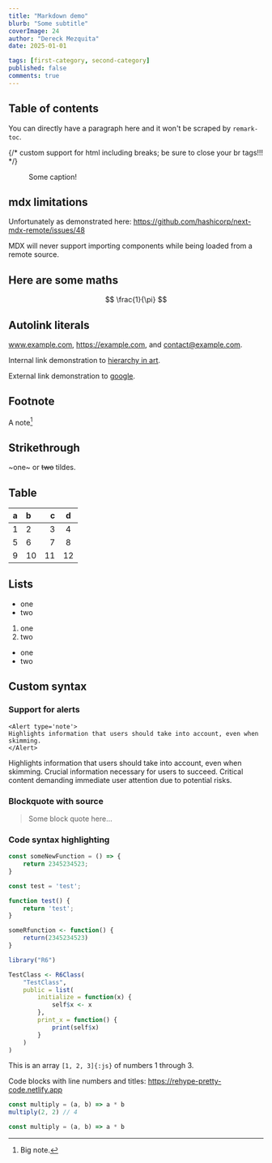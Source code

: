 ```yaml
---
title: "Markdown demo"
blurb: "Some subtitle"
coverImage: 24
author: "Dereck Mezquita"
date: 2025-01-01

tags: [first-category, second-category]
published: false
comments: true
---
```


## Table of contents

You can directly have a paragraph here and it won't be scraped by `remark-toc`.

{/* custom support for html including breaks; be sure to close your br tags!!! */}
<br/>

<Figure src="/site-images/card-covers/1.png">
    Some caption!
</Figure>

## mdx limitations

Unfortunately as demonstrated here: https://github.com/hashicorp/next-mdx-remote/issues/48

MDX will never support importing components while being loaded from a remote source.

## Here are some maths

$$
    \frac{1}{\pi}
$$

## Autolink literals

www.example.com, https://example.com, and contact@example.com.

Internal link demonstration to [hierarchy in art](/blog/20181127_hierarchy-in-art).

External link demonstration to [google](https://www.google.com).

## Footnote

A note[^1]

[^1]: Big note.

## Strikethrough

~one~ or ~~two~~ tildes.

## Table

| a | b  |  c |  d  |
| - | :- | -: | :-: |
| 1 | 2  |  3 |  4  |
| 5 | 6  |  7 |  8  |
| 9 | 10 | 11 | 12  |

## Lists

* one
* two

1. one
2. two

- one
- two

## Custom syntax

### Support for alerts

```tsx
<Alert type='note'>
Highlights information that users should take into account, even when skimming.
</Alert>
```

<Alert type='note'>
Highlights information that users should take into account, even when skimming.
</Alert>

<Alert type='important'>
Crucial information necessary for users to succeed.
</Alert>

<Alert type='warning'>
Critical content demanding immediate user attention due to potential risks.
</Alert>

### Blockquote with source

<Blockquote src='The source'>
Some block quote here...
</Blockquote>

### Code syntax highlighting

```js
const someNewFunction = () => {
    return 2345234523;
}
```

```javascript
const test = 'test';

function test() {
    return 'test';
}
```

```r
someRfunction <- function() {
    return(2345234523)
}

library("R6")

TestClass <- R6Class(
    "TestClass",
    public = list(
        initialize = function(x) {
            self$x <- x
        },
        print_x = function() {
            print(self$x)
        }
    )
)
```

This is an array `[1, 2, 3]{:js}` of numbers 1 through 3.

Code blocks with line numbers and titles: https://rehype-pretty-code.netlify.app

```js showLineNumbers title="multiply.js" {1}
const multiply = (a, b) => a * b
multiply(2, 2) // 4
```

```js title="multiply.js"
const multiply = (a, b) => a * b
```